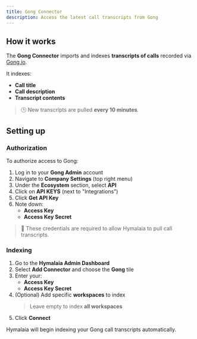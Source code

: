 ```yaml
---
title: Gong Connector
description: Access the latest call transcripts from Gong
---
```


## How it works

The **Gong Connector** imports and indexes **transcripts of calls** recorded via [Gong.io](https://www.gong.io).

It indexes:
- **Call title**
- **Call description**
- **Transcript contents**

> 🕒 New transcripts are pulled **every 10 minutes**.

## Setting up

### Authorization

To authorize access to Gong:

1. Log in to your **Gong Admin** account
2. Navigate to **Company Settings** (top right menu)
3. Under the **Ecosystem** section, select **API**
4. Click on **API KEYS** (next to "Integrations")
5. Click **Get API Key**
6. Note down:
   - **Access Key**
   - **Access Key Secret**

> 🔐 These credentials are required to allow Hymalaia to pull call transcripts.

### Indexing

1. Go to the **Hymalaia Admin Dashboard**
2. Select **Add Connector** and choose the **Gong** tile
3. Enter your:
   - **Access Key**
   - **Access Key Secret**
4. (Optional) Add specific **workspaces** to index  
   > Leave empty to index **all workspaces**
5. Click **Connect**

Hymalaia will begin indexing your Gong call transcripts automatically.
